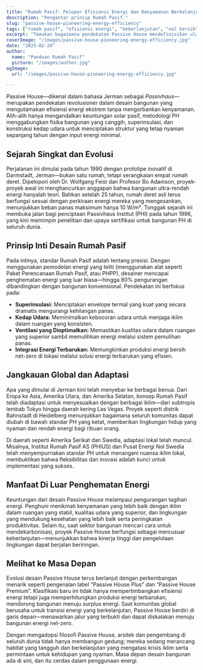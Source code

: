 ```yaml
---
title: "Rumah Pasif: Pelopor Efisiensi Energi dan Kenyamanan Berkelanjutan"
description: "Pengantar prinsip Rumah Pasif."
slug: "passive-house-pioneering-energy-efficiency"
tags: ["rumah pasif", "efisiensi energi", "keberlanjutan", "nol bersih"]
excerpt: "Temukan bagaimana pendekatan Passive House mendefinisikan ulang arsitektur—menyediakan kenyamanan dalam ruangan yang superior, penggunaan energi yang drastis berkurang, dan pengurangan signifikan emisi karbon, terlepas dari jenis bangunan atau iklim."
coverImage: "/images/passive-house-pioneering-energy-efficiency.jpg"
date: "2025-02-24"
author:
  name: "Panduan Rumah Pasif"
  picture: "/images/author.jpg"
ogImage:
  url: "/images/passive-house-pioneering-energy-efficiency.jpg"

---
```

Passive House—dikenal dalam bahasa Jerman sebagai *Passivhaus*—merupakan pendekatan revolusioner dalam desain bangunan yang mengutamakan efisiensi energi ekstrem tanpa mengorbankan kenyamanan. Alih-alih hanya mengandalkan keuntungan solar pasif, metodologi PH menggabungkan fisika bangunan yang canggih, superinsulasi, dan konstruksi kedap udara untuk menciptakan struktur yang tetap nyaman sepanjang tahun dengan input energi minimal.

## Sejarah Singkat dan Evolusi

Perjalanan ini dimulai pada tahun 1990 dengan prototipe inovatif di Darmstadt, Jerman—bukan satu rumah, tetapi serangkaian empat rumah deret. Dipelopori oleh Dr. Wolfgang Feist dan Profesor Bo Adamson, proyek-proyek awal ini menghancurkan anggapan bahwa bangunan ultra-rendah energi hanyalah teori. Bahkan setelah 25 tahun, rumah deret asli terus berfungsi sesuai dengan perkiraan energi mereka yang mengesankan, menunjukkan beban panas maksimum hanya 10 W/m². Tonggak sejarah ini membuka jalan bagi penciptaan Passivhaus Institut (PHI) pada tahun 1996, yang kini memimpin penelitian dan upaya sertifikasi untuk bangunan PH di seluruh dunia.
## Prinsip Inti Desain Rumah Pasif

Pada intinya, standar Rumah Pasif adalah tentang presisi. Dengan menggunakan pemodelan energi yang teliti (menggunakan alat seperti Paket Perencanaan Rumah Pasif, atau PHPP), desainer mencapai penghematan energi yang luar biasa—hingga 80% pengurangan dibandingkan dengan bangunan konvensional. Pendekatan ini berfokus pada:
- **Superinsulasi:** Menciptakan envelope termal yang kuat yang secara dramatis mengurangi kehilangan panas.
- **Kedap Udara:** Meminimalkan kebocoran udara untuk menjaga iklim dalam ruangan yang konsisten.
- **Ventilasi yang Dioptimalkan:** Memastikan kualitas udara dalam ruangan yang superior sambil memulihkan energi melalui sistem pemulihan panas.
- **Integrasi Energi Terbarukan:** Memungkinkan produksi energi bersih net-zero di lokasi melalui solusi energi terbarukan yang efisien.

## Jangkauan Global dan Adaptasi

Apa yang dimulai di Jerman kini telah menyebar ke berbagai benua. Dari Eropa ke Asia, Amerika Utara, dan Amerika Selatan, konsep Rumah Pasif telah diadaptasi untuk menyesuaikan dengan berbagai iklim—dari subtropis lembab Tokyo hingga daerah kering Las Vegas. Proyek seperti distrik Bahnstadt di Heidelberg menunjukkan bagaimana seluruh komunitas dapat diubah di bawah standar PH yang ketat, memberikan lingkungan hidup yang nyaman dan rendah energi bagi ribuan orang.

Di daerah seperti Amerika Serikat dan Swedia, adaptasi lokal telah muncul. Misalnya, Institut Rumah Pasif AS (PHIUS) dan Pusat Energi Nol Swedia telah menyempurnakan standar PH untuk menangani nuansa iklim lokal, membuktikan bahwa fleksibilitas dan inovasi adalah kunci untuk implementasi yang sukses.
## Manfaat Di Luar Penghematan Energi

Keuntungan dari desain Passive House melampaui pengurangan tagihan energi. Penghuni menikmati kenyamanan yang lebih baik dengan iklim dalam ruangan yang stabil, kualitas udara yang superior, dan lingkungan yang mendukung kesehatan yang lebih baik serta peningkatan produktivitas. Selain itu, saat sektor bangunan mencari cara untuk mendekarbonisasi, proyek Passive House berfungsi sebagai mercusuar keberlanjutan—menunjukkan bahwa kinerja tinggi dan pengelolaan lingkungan dapat berjalan beriringan.

## Melihat ke Masa Depan

Evolusi desain Passive House terus berlanjut dengan perkembangan menarik seperti pengenalan label “Passive House Plus” dan “Passive House Premium”. Klasifikasi baru ini tidak hanya mempertimbangkan efisiensi energi tetapi juga memperhitungkan produksi energi terbarukan, mendorong bangunan menuju surplus energi. Saat komunitas global berusaha untuk transisi energi yang berkelanjutan, Passive House berdiri di garis depan—menawarkan jalur yang terbukti dan dapat diskalakan menuju bangunan energi net-zero.

Dengan mengadopsi filosofi Passive House, arsitek dan pengembang di seluruh dunia tidak hanya membangun gedung; mereka sedang merancang habitat yang tangguh dan berkelanjutan yang mengatasi krisis iklim serta permintaan untuk kehidupan yang nyaman. Masa depan desain bangunan ada di sini, dan itu cerdas dalam penggunaan energi.
